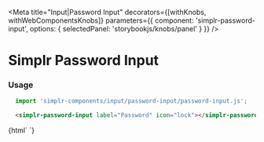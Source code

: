 
<Meta
  title="Input|Password Input"
  decorators={[withKnobs, withWebComponentsKnobs]}
  parameters={{ component: 'simplr-password-input', options: { selectedPanel: 'storybookjs/knobs/panel' } }}
/>

# Simplr Password Input

### Usage

```js
  import 'simplr-components/input/password-input/password-input.js';
```

```html
  <simplr-password-input label="Password" icon="lock"></simplr-password-input>
```


<Story name="Simplr Password Input">
  {html`
    <simplr-password-input label="Password" icon="lock"></simplr-password-input>
  `}
</Story>

<Props of="simplr-password-input" />
